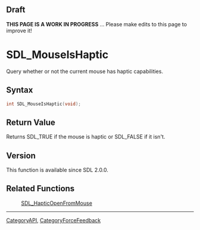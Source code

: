 
== Draft ==


'''THIS PAGE IS A WORK IN PROGRESS''' ... Please make edits to this page to improve it!


= SDL_MouseIsHaptic =

Query whether or not the current mouse has haptic capabilities.

== Syntax ==

<syntaxhighlight lang='c'>
int SDL_MouseIsHaptic(void);
</syntaxhighlight>

== Return Value ==

Returns SDL_TRUE if the mouse is haptic or SDL_FALSE if it isn't.



== Version ==

This function is available since SDL 2.0.0.



== Related Functions ==

:[[SDL_HapticOpenFromMouse]]

----
[[CategoryAPI]], [[CategoryForceFeedback]]


